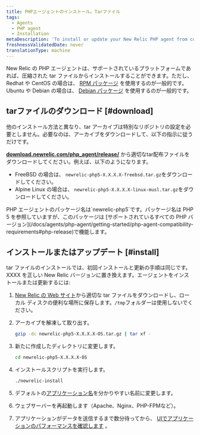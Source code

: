 ```yaml
---
title: PHPエージェントのインストール。Tarファイル
tags:
  - Agents
  - PHP agent
  - Installation
metaDescription: 'To install or update your New Relic PHP agent from compressed tar archives, start here.'
freshnessValidatedDate: never
translationType: machine
---
```


New Relic の PHP エージェントは、サポートされているプラットフォームであれば、圧縮された tar ファイルからインストールすることができます。ただし、Redhat や CentOS の場合は、 [RPM パッケージ](/docs/agents/php-agent/installation/php-agent-installation-aws-linux-redhat-centos/) を使用するのが一般的です。Ubuntu や Debian の場合は、 [Debian パッケージ](/docs/agents/php-agent/installation/php-agent-installation-ubuntu-debian) を使用するのが一般的です。

## tarファイルのダウンロード [#download]

他のインストール方法と異なり、tar アーカイブは特別なリポジトリの設定を必要としません。必要なのは、アーカイブをダウンロードして、以下の指示に従うだけです。

**[download.newrelic.com/php_agent/release/](https://download.newrelic.com/php_agent/release/)** から適切なtar配布ファイルをダウンロードしてください。例えば、以下のようになります。

* FreeBSD の場合は、 `newrelic-php5-X.X.X.X-freebsd.tar.gz`をダウンロードしてください。
* Alpine Linux の場合は、 `newrelic-php5-X.X.X.X-linux-musl.tar.gz`をダウンロードしてください。

<Callout variant="tip">
  PHP エージェントのパッケージ名は`newrelic-php5`です。パッケージ名は PHP 5 を参照していますが、このパッケージは [サポートされているすべての PHP バージョン](/docs/agents/php-agent/getting-started/php-agent-compatibility-requirements#php-release)で機能します。
</Callout>

## インストールまたはアップデート [#install]

tar ファイルのインストールでは、初回インストールと更新の手順は同じです。XXXX を正しい New Relic バージョンに置き換えます。エージェントをインストールまたは更新するには:

1. [New Relic の Web サイト](https://download.newrelic.com/php_agent/release/)から適切な tar ファイルをダウンロードし、ローカル ディスクの便利な場所に保存します。`/tmp`フォルダーは使用しないでください。

2. アーカイブを解凍して取り出す。

   ```bash
   gzip -dc newrelic-php5-X.X.X.X-OS.tar.gz | tar xf -
   ```

3. 新たに作成したディレクトリに変更します。

   ```bash
   cd newrelic-php5-X.X.X.X-OS
   ```

4. インストールスクリプトを実行します。

   ```bash
   ./newrelic-install
   ```

5. デフォルトの[アプリケーション名](/docs/site/naming-your-application)を分かりやすい名前に変更します。

6. ウェブサーバーを再起動します（Apache、Nginx、PHP-FPMなど）。

7. アプリケーションがデータを送信するまで数分待ってから、 [UIでアプリケーションのパフォーマンスを確認します](/docs/apm/applications-menu/monitoring/apm-overview-page) 。

<InstallFeedback/>